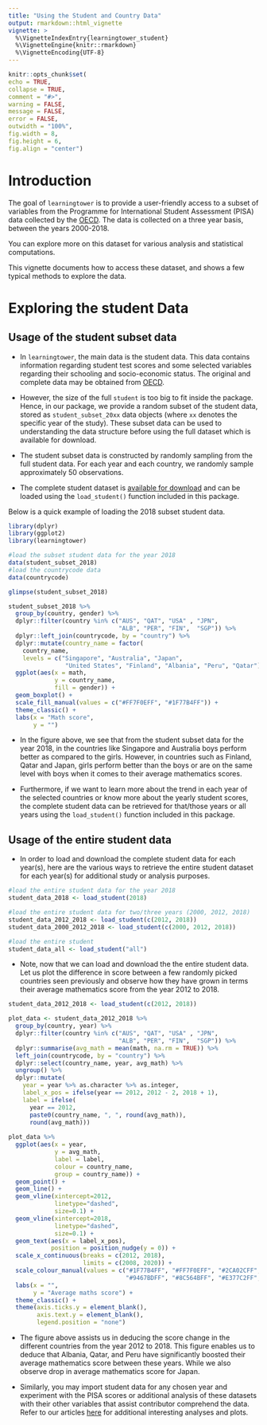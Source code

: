 ```yaml
---
title: "Using the Student and Country Data"
output: rmarkdown::html_vignette
vignette: >
  %\VignetteIndexEntry{learningtower_student}
  %\VignetteEngine{knitr::rmarkdown}
  %\VignetteEncoding{UTF-8}
---
```


```r
knitr::opts_chunk$set(
echo = TRUE,
collapse = TRUE,
comment = "#>",
warning = FALSE,
message = FALSE,
error = FALSE,
outwidth = "100%",
fig.width = 8,
fig.height = 6,
fig.align = "center")
```

# Introduction

The goal of `learningtower` is to provide a user-friendly access to a subset of variables from the Programme for International Student Assessment (PISA) data collected by the [OECD](https://www.oecd.org/pisa/data/). The data is collected on a three year basis, between the years 2000-2018.

You can explore more on this dataset for various analysis and statistical computations.

This vignette documents how to access these dataset, and shows a few typical methods to explore the data.

# Exploring the student Data

## Usage of the student subset data

- In `learningtower`, the main data is the student data. This data contains information regarding student test scores and some selected variables regarding their schooling and socio-economic status. The original and complete data may be obtained from [OECD](https://www.oecd.org/pisa/data/).

- However, the size of the full `student` is too big to fit inside the package. Hence, in our package, we provide a random subset of the student data, stored as `student_subset_20xx` data objects (where `xx` denotes the specific year of the study). These subset data can be used to understanding the data structure before using the full dataset which is available for download.

- The student subset data is constructed by randomly sampling from the full student data. For each year and each country, we randomly sample approximately 50 observations.

- The complete student dataset is [available for download](https://github.com/kevinwang09/learningtower/tree/master/student_full_data) and can be loaded using the `load_student()` function included in this package.


Below is a quick example of loading the 2018 subset student data.

```r
library(dplyr)
library(ggplot2)
library(learningtower)

#load the subset student data for the year 2018
data(student_subset_2018)
#load the countrycode data
data(countrycode)

glimpse(student_subset_2018)
```

```r
student_subset_2018 %>% 
  group_by(country, gender) %>% 
  dplyr::filter(country %in% c("AUS", "QAT", "USA" , "JPN", 
                               "ALB", "PER", "FIN",  "SGP")) %>% 
  dplyr::left_join(countrycode, by = "country") %>% 
  dplyr::mutate(country_name = factor(
    country_name, 
    levels = c("Singapore", "Australia", "Japan", 
                "United States", "Finland", "Albania", "Peru", "Qatar"))) %>% 
  ggplot(aes(x = math,
             y = country_name,
             fill = gender)) +
  geom_boxplot() +
  scale_fill_manual(values = c("#FF7F0EFF", "#1F77B4FF")) +
  theme_classic() +
  labs(x = "Math score", 
       y = "")
```

- In the figure above, we see that from the student subset data for the year 2018, in the countries like Singapore and Australia boys perform better as compared to the girls. However, in countries such as Finland, Qatar and Japan, girls perform better than the boys or are on the same level with boys when it comes to their average mathematics scores.

- Furthermore, if we want to learn more about the trend in each year of the selected countries or know more about the yearly student scores,  the complete student data can be retrieved  for that/those years or all years using the `load_student()` function included in this package.

## Usage of the entire student data

- In order to load and download the complete student data for each year(s), here are the various ways to retrieve the entire student dataset for each year(s) for additional study or analysis purposes.

```r
#load the entire student data for the year 2018
student_data_2018 <- load_student(2018)

#load the entire student data for two/three years (2000, 2012, 2018)
student_data_2012_2018 <- load_student(c(2012, 2018))
student_data_2000_2012_2018 <- load_student(c(2000, 2012, 2018))

#load the entire student 
student_data_all <- load_student("all")
```

- Note, now that we can load and download the the entire student data. Let us plot the difference in score between a few randomly picked countries seen previously and observe how they have grown in terms their average mathematics score from the year 2012 to 2018.

```r
student_data_2012_2018 <- load_student(c(2012, 2018))

plot_data <- student_data_2012_2018 %>% 
  group_by(country, year) %>%  
  dplyr::filter(country %in% c("AUS", "QAT", "USA" , "JPN", 
                               "ALB", "PER", "FIN",  "SGP")) %>% 
  dplyr::summarise(avg_math = mean(math, na.rm = TRUE)) %>%  
  left_join(countrycode, by = "country") %>% 
  dplyr::select(country_name, year, avg_math) %>% 
  ungroup() %>% 
  dplyr::mutate(
    year = year %>% as.character %>% as.integer, 
    label_x_pos = ifelse(year == 2012, 2012 - 2, 2018 + 1),
    label = ifelse(
      year == 2012,
      paste0(country_name, ", ", round(avg_math)),
      round(avg_math)))
  
plot_data %>% 
  ggplot(aes(x = year, 
             y = avg_math,
             label = label,
             colour = country_name,
             group = country_name)) +
  geom_point() +
  geom_line() +
  geom_vline(xintercept=2012,
             linetype="dashed",
             size=0.1) +
  geom_vline(xintercept=2018,
             linetype="dashed",
             size=0.1) + 
  geom_text(aes(x = label_x_pos),
            position = position_nudge(y = 0)) +
  scale_x_continuous(breaks = c(2012, 2018),
                     limits = c(2008, 2020)) +
  scale_colour_manual(values = c("#1F77B4FF", "#FF7F0EFF", "#2CA02CFF", "#D62728FF", 
                                 "#9467BDFF", "#8C564BFF", "#E377C2FF", "#7F7F7FFF")) +
  labs(x = "",
       y = "Average maths score") +
  theme_classic() +
  theme(axis.ticks.y = element_blank(),
        axis.text.y = element_blank(),
        legend.position = "none")
```

- The figure above assists us in deducing the score change in the different countries from the year 2012 to 2018. This figure enables us to deduce that Albania, Qatar, and Peru have significantly boosted their average mathematics score between these years. While we also observe drop in average mathematics score for Japan.

- Similarly, you may import student data for any chosen year and experiment with the PISA scores or additional analysis of these datasets with their other variables that assist contributor comprehend the data. Refer to our articles [here](https://kevinwang09.github.io/learningtower/articles/exploring_time.html) for additional interesting analyses and plots.

